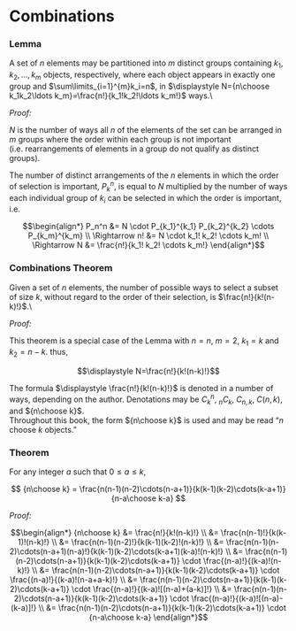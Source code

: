 # Combinations

### Lemma {#combinations-lemma}

A set of $n$ elements may be partitioned into $m$ distinct groups containing $k_1 , k_2 , \ldots , k_m$ objects, respectively, where each object appears in exactly one group and $\sum\limits_{i=1}^{m}k_i=n$, in $\displaystyle N={n\choose k_1k_2\ldots k_m}=\frac{n!}{k_1!k_2!\ldots k_m!}$ ways.\\

_Proof:_

$N$ is the number of ways all $n$ of the elements of the set can be arranged in $m$ groups where the order within each group is not important (i.e. rearrangements of elements in a group do not qualify as distinct groups).

The number of distinct arrangements of the $n$ elements in which the order of selection is important, $P_k^n$, is equal to $N$ multiplied by the number of ways each individual group of $k_i$ can be selected in which the order is important, i.e.

$$\begin{align*}
P_n^n 
                  &= N \cdot P_{k_1}^{k_1} P_{k_2}^{k_2} \cdots P_{k_m}^{k_m} \\
  \Rightarrow n!  &= N \cdot k_1! k_2! \cdots k_m! \\
  \Rightarrow N   &= \frac{n!}{k_1! k_2! \cdots k_m!}
\end{align*}$$

### Combinations Theorem {#combinations-theorem}

Given a set of $n$ elements, the number of possible ways to select a subset of size $k$, without regard to the order of their selection, is $\frac{n!}{k!(n-k)!}$.\\

_Proof:_

This theorem is a special case of the Lemma with $n=n$, $m=2$, $k_1=k$ and $k_2=n-k$.  thus,

$$\displaystyle N=\frac{n!}{k!(n-k)!}$$

The formula $\displaystyle \frac{n!}{k!(n-k)!}$ is denoted in a number of ways, depending on the author.  Denotations may be 
$C_k^n$, $_nC_k$, $C_{n,k}$, $C(n,k)$, and ${n\choose k}$.  
Throughout this book, the form ${n\choose k}$ is used and may be read "$n$ choose $k$ objects."


### Theorem {#combinations-theorem-1}

For any integer $a$ such that $0\leq a\leq k$,

$$
{n\choose k}
	= \frac{n(n-1)(n-2)\cdots(n-a+1)}{k(k-1)(k-2)\cdots(k-a+1)}{n-a\choose k-a}
$$

_Proof:_

$$\begin{align*}
{n\choose k}	
	&= \frac{n!}{k!(n-k)!} \\
	&= \frac{n(n-1)!}{k(k-1)!(n-k)!} \\
	&= \frac{n(n-1)(n-2)!}{k(k-1)(k-2)!(n-k)!} \\
  &= \frac{n(n-1)(n-2)\cdots(n-a+1)(n-a)!}{k(k-1)(k-2)\cdots(k-a+1)(k-a)!(n-k)!} \\
  &= \frac{n(n-1)(n-2)\cdots(n-a+1)}{k(k-1)(k-2)\cdots(k-a+1)}
		\cdot \frac{(n-a)!}{(k-a)!(n-k)!} \\
  &= \frac{n(n-1)(n-2)\cdots(n-a+1)}{k(k-1)(k-2)\cdots(k-a+1)}
		\cdot \frac{(n-a)!}{(k-a)!(n-a+a-k)!} \\
  &= \frac{n(n-1)(n-2)\cdots(n-a+1)}{k(k-1)(k-2)\cdots(k-a+1)}
	\cdot \frac{(n-a)!}{(k-a)![(n-a)+(a-k)]!} \\
  &= \frac{n(n-1)(n-2)\cdots(n-a+1)}{k(k-1)(k-2)\cdots(k-a+1)}
		\cdot \frac{(n-a)!}{(k-a)![(n-a)-(k-a)]!} \\
  &= \frac{n(n-1)(n-2)\cdots(n-a+1)}{k(k-1)(k-2)\cdots(k-a+1)}
		\cdot {n-a\choose k-a}
\end{align*}$$
